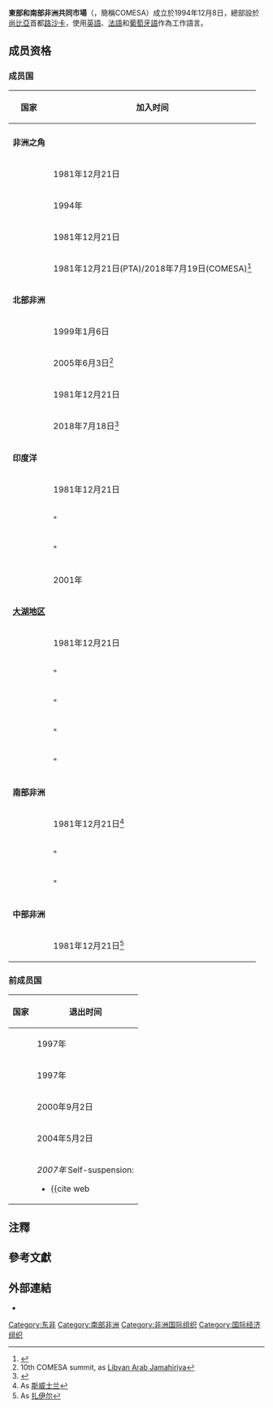 {{Infobox geopolitical organization
| conventional_long_name = 東部和南部非洲共同市場 (COMESA)
| native_name = {{Unbulleted list |item_style=font-size:85%;line-height:1.3em;font-weight:normal |{{native name|fr|Marché commun de l'Afrique orientale et australe}} |{{native name|pt|Mercado Comum da África Oriental e Austral}} }}
| linking_name = the Common Market for Eastern and Southern Africa
| image_map = COMESA Members.svg
| map_caption = <div style="font-size:105%;line-height:1.5em;white-space:nowrap;"> 成员国地图 <br />{{color box|#008800}} 成员国<br />{{color box|#00DD00}} 前成员国  </div>
| org_type = [[贸易集团|贸易集团]]
| membership_type = 成員國
| membership = 21
| admin_center_type = 秘書處
| admin_center = {{nowrap|{{flagicon|Zambia}} [[赞比亚|赞比亚]][[卢萨卡|卢萨卡]]}}
| anthem = "非洲人民"<ref>{{cite web |url=http://about.comesa.int/index.php?option=com_content&view=article&id=16&Itemid=34 |title=Comesaweb – Comesa anthem |publisher=Comesa.int |accessdate=2 September 2011 |archive-url=https://web.archive.org/web/20110822083626/http://about.comesa.int/index.php?option=com_content&view=article&id=16&Itemid=34 |archive-date=2011-08-22 |dead-url=no }}</ref>
| languages_type = [[工作语言|工作语言]]
| languages = {{Unbulleted list |[[英语|英语]] |[[法语|法语]] |[[葡萄牙语|葡萄牙语]]}}
| leader_title1 = {{nowrap|秘书长}}
| leader_name1 = {{le|奇莱舍·卡普韦普韦|Chileshe Kapwepwe}}
| established = 協議
| established_event1 = 簽署
| established_date1 = 1993年11月5日
| established_event2 = 批准
| established_date2 = 1994年12月8日
| official_website = {{URL|www.comesa.int}}
}}
'''東部和南部非洲共同市場'''（{{lang-en|The Common Market for Eastern and Southern Africa}}，簡稱COMESA）成立於1994年12月8日，總部設於[[尚比亞|尚比亞]]首都[[路沙卡|路沙卡]]，使用[[英語|英語]]、[[法語|法語]]和[[葡萄牙語|葡萄牙語]]作為工作語言。

==成员资格 ==
=== 成员国 ===
{| class="wikitable sortable"
|-
! 国家 !! 加入时间
|-
| ||
|-
! '''非洲之角''' || 
|-
| {{DJI}} || 1981年12月21日
|-
| {{ERI}} || 1994年
|-
| {{ETH}} || 1981年12月21日
|-
| {{SOM}} || 1981年12月21日(PTA)/2018年7月19日(COMESA)<ref name=TUNSOM>{{citeweb|url=http://www.comesa.int/tunisia-joins-comesa-as-20th-member-state/|title=Tunisia, Somalia Joins COMESA|date=2018-07-19|accessdate=2018-07-19|5=|publisher=Common Market for Eastern and Southern Africa|archive-url=https://web.archive.org/web/20180718181421/http://www.comesa.int/tunisia-joins-comesa-as-20th-member-state/|archive-date=2018-07-18|dead-url=yes}}</ref>
|-
! '''北部非洲''' || 
|-
| {{EGY}} || 1999年1月6日
|-
| {{LBY}} || 2005年6月3日<ref group="n">10th COMESA summit, as [[Libyan_Arab_Jamahiriya|Libyan Arab Jamahiriya]]</ref>
|-
| {{SDN}} || 1981年12月21日
|-
| {{TUN}} || 2018年7月18日<ref name=TUNSOM>{{citeweb|url=http://www.comesa.int/tunisia-joins-comesa-as-20th-member-state/|title=Tunisia, Somalia Joins COMESA|date=2018-07-19|accessdate=2018-07-19|5=|publisher=Common Market for Eastern and Southern Africa|archive-url=https://web.archive.org/web/20180718181421/http://www.comesa.int/tunisia-joins-comesa-as-20th-member-state/|archive-date=2018-07-18|dead-url=yes}}</ref>
|-
! '''印度洋''' || 
|-
| {{COM}} || 1981年12月21日
|-
| {{MDG}} || "
|-
| {{MUS}} || "
|-
| {{SYC}} || 2001年
|-
! '''[[大湖地区|大湖地区]]''' || 
|-
| {{BDI}} || 1981年12月21日
|-
| {{KEN}} || "
|-
| {{MWI}} || "
|-
| {{RWA}} || "
|-
| {{UGA}} || "
|-
! '''南部非洲''' || 
|-
| {{SWZ}} || 1981年12月21日<ref group="n">As [[斯威士兰|斯威士兰]]</ref>
|-
| {{ZMB}} || "
|-
| {{ZWE}} || "
|-
! '''中部非洲''' || 
|-
| {{COD}} || 1981年12月21日<ref group="n">As [[扎伊尔|扎伊尔]]</ref>
|}

=== 前成员国 ===
{| class="wikitable sortable"
|-
! 国家 !! 退出时间
|-
| {{flagcountry|Lesotho|1987}} || 1997年
|-
| {{MOZ}} || 1997年
|-
| {{TZA}} || 2000年9月2日
|-
| {{NAM}} || 2004年5月2日
|-
| {{AGO}} || ''2007年'' <ref group="n">Self-suspension:
* {{cite web 
 |title=SADC, COMESA and the EAC: Conflicting regional and trade agendas 
 |first= 
 |last= 
 |publisher=Institute for Global Dialogue 
 |date=October 2008 
 |url=http://www.igd.org.za/publications/occasional-papers/item/download/32 
 |accessdate=7 May 2011 
 |archive-date=2017-01-01 
 |archive-url=https://web.archive.org/web/20170101010403/http://www.igd.org.za/publications/occasional-papers/item/download/32 
 |dead-url=yes 
 }}
* {{cite web 
 |title=African integration is great but has its hurdles 
 |publisher=New Vision 
 |date=26 May 2010 
 |url=http://www.newvision.co.ug/D/8/20/720784 
 |accessdate=7 May 2011 
 |archiveurl=https://web.archive.org/web/20100619083954/http://www.newvision.co.ug/D/8/20/720784 
 |archivedate=2010-06-19 
 |dead-url=no 
 }}</ref> 
|}

== 注釋 ==
{{Reflist|group=n}}

== 參考文獻 ==
{{Reflist}}

==外部連結==
*{{URL|http://www.comesa.int/}}

[[Category:东非|Category:东非]]
[[Category:南部非洲|Category:南部非洲]]
[[Category:非洲国际组织|Category:非洲国际组织]]
[[Category:国际经济组织|Category:国际经济组织]]